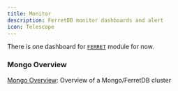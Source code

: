 ```yaml
---
title: Monitor
description: FerretDB monitor dashboards and alert
icon: Telescope
---
```



There is one dashboard for [`FERRET`](/docs/ferret/) module for now.


### Mongo Overview

[Mongo Overview](https://demo.pigsty.io/d/mongo-overview): Overview of a Mongo/FerretDB cluster

